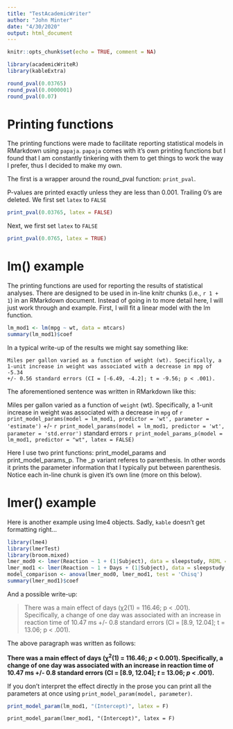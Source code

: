 ```yaml
---
title: "TestAcademicWriter"
author: "John Minter"
date: "4/30/2020"
output: html_document
---
```


```r
knitr::opts_chunk$set(echo = TRUE, comment = NA)
```

```r
library(academicWriteR)
library(kableExtra)

```

```r

round_pval(0.03765) 
round_pval(0.0000001)
round_pval(0.07)

```

# Printing functions

The printing functions were made to facilitate reporting statistical models
in RMarkdown using `papaja`. `papaja` comes with it’s own printing
functions but I found that I am constantly tinkering with them to get
things to work the way I prefer, thus I decided to make my own.

The first is a wrapper around the round_pval function: `print_pval`.

P-values are printed exactly unless they are less than 0.001.
Trailing 0’s are deleted. We first set `latex` to `FALSE`

```r
print_pval(0.03765, latex = FALSE)
```

Next, we first set `latex` to `FALSE`

```r
print_pval(0.0765, latex = TRUE)
```

# lm() example

The printing functions are used for reporting the results of statistical
analyses. There are designed to be used in in-line knitr chunks
(i.e., `r 1 + 1`) in an RMarkdown document. Instead of going in to more
detail here, I will just work through and example. First, I will fit a
linear model with the lm function.

```r
lm_mod1 <- lm(mpg ~ wt, data = mtcars)
summary(lm_mod1)$coef
```

In a typical write-up of the results we might say something like:

```
Miles per gallon varied as a function of weight (wt). Specifically, a
1-unit increase in weight was associated with a decrease in mpg of -5.34
+/- 0.56 standard errors (CI = [-6.49, -4.2]; t = -9.56; p < .001).
```

The aforementioned sentence was written in RMarkdown like this:

Miles per gallon varied as a function of `weight` (wt). Specifically, a
1-unit increase in weight was associated with a decrease in `mpg` of 
`r print_model_params(model = lm_mod1, predictor = 'wt', parameter = 'estimate')` 
+/- `r print_model_params(model = lm_mod1, predictor = 'wt', parameter = 'std.error')`
standard errors `r print_model_params_p(model = lm_mod1, predictor = "wt", latex = FALSE)`

Here I use two print functions: print_model_params and print_model_params_p. The _p variant referes to parenthesis. In other words it prints the parameter information that I typically put between parenthesis. Notice each in-line chunk is given it’s own line (more on this below).

# lmer() example

Here is another example using lme4 objects. Sadly, `kable` doesn't get
formatting right...

```r
library(lme4)
library(lmerTest)
library(broom.mixed)
lmer_mod0 <- lmer(Reaction ~ 1 + (1|Subject), data = sleepstudy, REML = F)
lmer_mod1 <- lmer(Reaction ~ 1 + Days + (1|Subject), data = sleepstudy, REML = F)
model_comparison <- anova(lmer_mod0, lmer_mod1, test = 'Chisq')
summary(lmer_mod1)$coef
```

And a possible write-up:

> There was a main effect of days (χ2(1) = 116.46; p < .001).
> Specifically, a change of one day was associated with an increase in
> reaction time of 10.47 ms +/- 0.8 standard errors (CI = [8.9, 12.04];
> t = 13.06; p < .001).

The above paragraph was written as follows:

**There was a main effect of days (χ<sup>2</sup>(1) = 116.46; *p* \< 0.001). Specifically, a change of one day was associated with an increase
in reaction time of 10.47 ms +/- 0.8 standard errors (CI = \[8.9,
12.04\]; *t* = 13.06; *p* \< .001).**

If you don’t interpret the effect directly in the prose you can print
all the parameters at once using `print_model_param(model, parameter)`.

```r
print_model_param(lm_mod1, "(Intercept)", latex = F)
```

```
print_model_param(lmer_mod1, "(Intercept)", latex = F)
```

